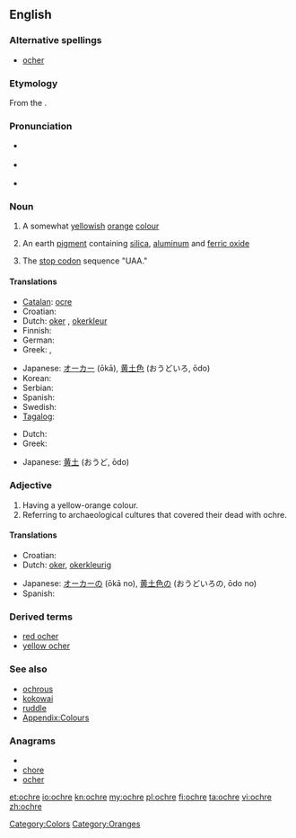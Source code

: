 {{wikipedia}}
==English==

===Alternative spellings===
* [[ocher]]

===Etymology===
From the {{etyl|grc}} {{term|lang=grc|sc=Grek|ὤχρα|tr=ṓkhra||pale yellow}}.

===Pronunciation===
* {{a|UK}} {{IPA|/ˈəʊkə/}}
* {{a|US}} {{IPA|/ˈoʊkɚ/}}
* {{rhymes|əʊkə(r)}}

===Noun===
{{en-noun}}

# A somewhat [[yellow]]ish [[orange]] [[color|colour]]
#: {{color panel|E3A857}}
# An earth [[pigment]] containing [[silica]], [[aluminum]] and [[ferric oxide]]
# {{molecular biology|colloquial}} The [[stop codon]] sequence "UAA."

====Translations====
{{trans-top|colour}}
* [[Catalan]]: [[ocre]]
* Croatian: {{t-|hr|oker|m}}
* Dutch: [[oker]] {{n}}, [[okerkleur]]
* Finnish: {{t-|fi|okra}}
* German: {{t-|de|Ocker}}
* Greek: {{t+|el|ώχρα|f|tr=óchra}}, {{t|el|υποκίτρινο|n|tr=ypokítrino}}
{{trans-mid}}
* Japanese: [[オーカー]] (ōkā), [[黄土色]] (おうどいろ, ōdo)
* Korean: {{t|ko|황토|tr=hwangto|sc=Hang}}
* Serbian: {{t-|sr|oker}}
* Spanish: {{t+|es|ocre}}
* Swedish: {{t|sv|ockra|c}}
* [[Tagalog]]: {{t|tl|okre|xs=Tagalog}}
{{trans-bottom}}

{{trans-top|pigment}}
* Dutch: {{t+|nl|oker|n}}
* Greek: {{t+|el|ώχρα|f|tr=óchra}}
{{trans-mid}}
* Japanese: [[黄土]] (おうど, ōdo)
{{trans-bottom}}

===Adjective===
{{en-adj|-}}

# Having a yellow-orange colour.
# Referring to archaeological cultures that covered their dead with ochre.

====Translations====
{{trans-top|colour}}
* Croatian: {{t-|hr|oker|m}}
* Dutch: [[oker]], [[okerkleurig]]
{{trans-mid}}
* Japanese: [[オーカー]]の (ōkā no), [[黄土色]]の (おうどいろの, ōdo no)
* Spanish: {{t+|es|ocre}}
{{trans-bottom}}

===Derived terms===
* [[red ocher]]
* [[yellow ocher]]

===See also===
* [[ochrous]]
* [[kokowai]]
* [[ruddle]]
* [[Appendix:Colours]]

===Anagrams===
* {{alphagram|cehor}}
* [[chore#English|chore]]
* [[ocher#English|ocher]]

[[Category:Colors]]
[[Category:Oranges]]

[[et:ochre]]
[[io:ochre]]
[[kn:ochre]]
[[my:ochre]]
[[pl:ochre]]
[[fi:ochre]]
[[ta:ochre]]
[[vi:ochre]]
[[zh:ochre]]